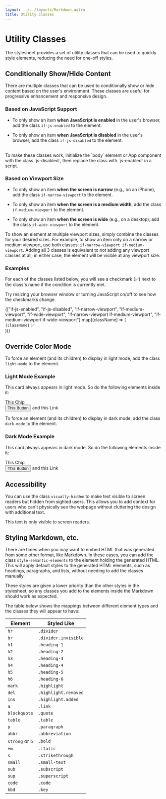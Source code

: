 ```yaml
---
layout: ../../layouts/Markdown.astro
title: Utility Classes
---
```


# Utility Classes

The stylesheet provides a set of utility classes that can be used to quickly style elements, reducing the need for one-off styles.

## Conditionally Show/Hide Content

There are multiple classes that can be used to conditionally show or hide content based on the user's environment. These classes are useful for progressive enhancement and responsive design.


### Based on JavaScript Support

- To only show an item **when JavaScript is enabled** in the user's browser, add the class `if-js-enabled` to the element.

- To only show an item **when JavaScript is disabled** in the user's browser, add the class `if-js-disabled` to the element.

<br/>
<div class="alert info">
To make these classes work, initialize the `body` element or App component with the class `js-disabled`, then replace the class with `js-enabled` in a script.
</div>


### Based on Viewport Size

- To only show an item **when the screen is narrow** (e.g., on an iPhone), add the class `if-narrow-viewport` to the element.

- To only show an item **when the screen is a medium width**, add the class `if-medium-viewport` to the element.

- To only show an item **when the screen is wide** (e.g., on a desktop), add the class `if-wide-viewport` to the element.

To show an element at multiple viewport sizes, simply combine the classes for your desired sizes. For example,
to show an item only on a narrow or medium viewport, use both classes: `if-narrow-viewport if-medium-viewport`.
Adding all 3 classes is equivalent to not adding any viewport classes at all; in either case, the element will
be visible at any viewport size.

### Examples

<p>For each of the classes listed below, you will see a checkmark (✅) next to the class's name if the condition is currently met.</p>
<p>Try resizing your browser window or turning JavaScript on/off to see how the checkmarks change.</p>
<div class="stack vertical">
    {["if-js-enabled", "if-js-disabled", "if-narrow-viewport", "if-medium-viewport", "if-wide-viewport", "if-narrow-viewport if-medium-viewport", "if-medium-viewport if-wide-viewport"].map((className) => (
        <div class="card secondary">
            <code>{className}</code>
            <span class={className}> ✅</span>
        </div>
    ))}
</div>



## Override Color Mode

To force an element (and its children) to display in light mode, add the class `light-mode` to the element.

<div class="card light-mode">
    <h3 class="card-title">Light Mode Example</h3>
    <p>This card always appears in light mode. So do the following elements inside it:</p>
    <div class="flow">
        <div class="chip blue">This Chip</div>
        <button class="button">This Button</button>
        <a class="link">and this Link</a>
    </div>
</div>


To force an element (and its children) to display in dark mode, add the class `dark-mode` to the element.

<div class="card dark-mode">
    <h3 class="card-title">Dark Mode Example</h3>
    <p>This card always appears in dark mode. So do the following elements inside it:</p>
    <div class="flow">
        <div class="chip blue">This Chip</div>
        <button class="button">This Button</button>
        <a class="link">and this Link</a>
    </div>
</div>

## Accessibility

You can use the class `visually-hidden` to make text visible to screen readers but hidden from sighted users. This allows you to add context for users who can't physically see the webpage without cluttering the design with additional text.

<span class="visually-hidden">
    This text is only visible to screen readers.
</span>

## Styling Markdown, etc.

There are times when you may want to embed HTML that was generated from some other format, like Markdown.
In these cases, you can add the class `style-semantic-elements` to the element holding the generated HTML.
This will apply default styles to the generated HTML elements, such as headings, paragraphs, and lists,
without needing to add the classes manually.

These styles are given a lower priority than the other styles in the stylesheet, so any classes you add
to the elements inside the Markdown should work as expected. 

The table below shows the mappings between different element types and the classes they will appear to have:

| Element         | Styled Like          |
| --------------- | -------------------- |
| `hr`            | `.divider`           |
| `br`            | `.divider.invisible` |
| `h1`            | `.heading-1`         |
| `h2`            | `.heading-2`         |
| `h3`            | `.heading-3`         |
| `h4`            | `.heading-4`         |
| `h5`            | `.heading-5`         |
| `h6`            | `.heading-6`         |
| `mark`          | `.highlight`         |
| `del`           | `.highlight.removed` |
| `ins`           | `.highlight.added`   |
| `a`             | `.link`              |
| `blockquote`    | `.quote`             |
| `table`         | `.table`             |
| `p`             | `.paragraph`         |
| `abbr`          | `.abbreviation`      |
| `strong` or `b` | `.bold`              |
| `em`            | `.italic`            |
| `s`             | `.strikethrough`     |
| `small`         | `.small-text`        |
| `sub`           | `.subscript`         |
| `sup`           | `.superscript`       |
| `code`          | `.code`              |
| `kbd`           | `.key`               |


